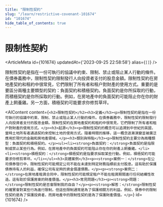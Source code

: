 ```yaml
---
title: "限制性契約"
slug: "/learn/restrictive-covenant-101674"
id: "101674"
hide_table_of_contents: true
---
```



# 限制性契約

<ArticleMeta id={101674} updatedAt={'2023-09-25 22:58:58'} alias={`[]`} />
<div className='border-solid border-b border-t-0 my-4 border-[var(--ifm-color-gray-300)]' />

限制性契約是指在一份可執行的協議中約束、限制、禁止或阻止某人行動的條件。在債券義務中，限制性契約限制發行人向投資者支付的股息金額。限制性契約在房地產契約和租約中很常見，它們限制了所有者和租户對財產的使用方式。重要的是要區分兩種主要類型的契約：負面契約和積極契約。負面契約是你所採取的行動，而積極契約是你所採取的行動。例如，在房地產中的負面契約可能阻止你在你的財產上飼養雞。另一方面，積極契約可能要求你修剪草坪。

<AIContent content={`<h2>限制性契約</h2><h3>定義</h3><p>限制性契約是指在一份可執行的協議中約束、限制、禁止或阻止某人行動的條件。在債券義務中，限制性契約限制發行人向投資者支付的股息金額。限制性契約在房地產契約和租約中很常見，它們限制了所有者和租户對財產的使用方式。</p><h3>起源</h3><p>限制性契約的概念可以追溯到中世紀的英國，當時土地所有者通過契約來控制土地的使用方式。隨着時間的推移，這一概念逐漸演變並被廣泛應用於現代的金融和房地產領域。</p><h3>類別與特點</h3><p>限制性契約主要分為兩種類型：負面契約和積極契約。</p><ul><li><strong>負面契約：</strong>負面契約是指限制或禁止某些行為。例如，在房地產中的負面契約可能阻止你在你的財產上飼養雞。</li><li><strong>積極契約：</strong>積極契約是指要求採取某些行動。例如，積極契約可能要求你修剪草坪。</li></ul><h3>具體案例</h3><p><strong>案例一：</strong>在公司債券發行中，限制性契約可能規定公司不能在未達到特定財務指標前支付股息。這有助於保護債券持有人的利益，確保公司有足夠的資金償還債務。</p><p><strong>案例二：</strong>在房地產租賃合同中，限制性契約可能規定租户不能在租賃期間進行任何結構性改造。這有助於保護房東的財產價值。</p><h3>常見問題</h3><p><strong>問題：</strong>限制性契約是否會限制我的自由？</p><p><strong>解答：</strong>限制性契約確實會對某些行為進行限制，但這些限制通常是為了保護相關方的利益。例如，債券中的限制性契約是為了保護投資者，而房地產中的限制性契約是為了保護財產價值。</p>`} id={101674} />
